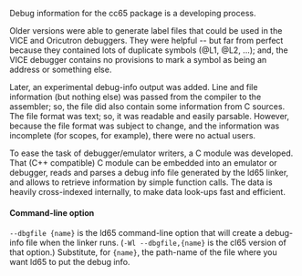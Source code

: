 Debug information for the cc65 package is a developing process.

Older versions were able to generate label files that could be used in the VICE and Oricutron debuggers. They were helpful -- but far from perfect because they contained lots of duplicate symbols (@L1, @L2, ...); and, the VICE debugger contains no provisions to mark a symbol as being an address or something else.

Later, an experimental debug-info output was added. Line and file information (but nothing else) was passed from the compiler to the assembler; so, the file did also contain some information from C sources. The file format was text; so, it was readable and easily parsable. However, because the file format was subject to change, and the information was incomplete (for scopes, for example), there were no actual users.

To ease the task of debugger/emulator writers, a C module was developed. That (C++ compatible) C module can be embedded into an emulator or debugger, reads and parses a debug info file generated by the ld65 linker, and allows to retrieve information by simple function calls. The data is heavily cross-indexed internally, to make data look-ups fast and efficient.

==== Command-line option ====

<tt>--dbgfile {name}</tt> is the ld65 command-line option that will create a debug-info file when the linker runs.  (<tt>-Wl --dbgfile,{name}</tt> is the cl65 version of that option.)  Substitute, for <tt>{name}</tt>, the path-name of the file where you want ld65 to put the debug info.